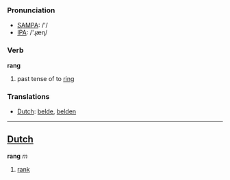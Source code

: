 === Pronunciation ===
*[[w:SAMPA|SAMPA]]: /'/
*[[w:IPA|IPA]]: /'ɻæɳ/

=== Verb ===

'''rang'''

# past tense of to [[ring]]

=== Translations ===
*[[Dutch]]: [[belde]], [[belden]]

----

==[[Dutch]]==

'''rang''' ''m''

# [[rank]]
